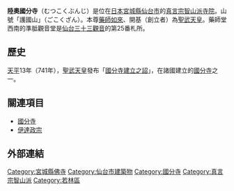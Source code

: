 {{日本寺院
| name = 陸奧國分寺
| img = File:Mutsu Kokubunji Yakushido in 2008.jpg
| img_capt = 藥師堂
| image_width = 260
| nihongo = 陸奥国分寺
| hiragana = むつこくぶんじ
| romaji = Mutsu Kokubun-ji
| location = [[宮城縣|宮城縣]][[仙台市|仙台市]][[若林區|若林區]]木ノ下2-8-28
| sangou = 護國山
| section = [[真言宗智山派|真言宗智山派]]
| god = [[藥師如來|藥師如來]]
| found_year = 8世紀前半
| founder = [[聖武天皇|聖武天皇]]（官立）
| official_name = 護國山 醫王院 國分寺
| alias = 
| struct = 
| title = [[仙台三十三觀音|仙台三十三觀音]]25番
| cultural_collection = 
}}
'''陸奧國分寺'''（むつこくぶんじ）是位在[[日本|日本]][[宮城縣|宮城縣]][[仙台市|仙台市]]的[[真言宗智山派|真言宗智山派]][[寺院|寺院]]。山號「護國山」（ごこくざん）。本尊[[藥師如來|藥師如來]]、開基（創立者）為[[聖武天皇|聖武天皇]]。藥師堂西南的準胝觀音堂是[[仙台三十三觀音|仙台三十三觀音]]的第25番札所。

== 歷史 ==
[[天平_(聖武天皇)|天平]]13年（741年），[[聖武天皇|聖武天皇]]發布「[[國分寺建立之詔|國分寺建立之詔]]」，在諸國建立的[[國分寺|國分寺]]之一。

== 關連項目 ==
*[[國分寺|國分寺]]
*[[伊達政宗|伊達政宗]]

== 外部連結 ==
{{Commonscat|Mutsu Kokubun-ji}}

{{DEFAULTSORT:Mutsu Kokubunji}}
[[Category:宮城縣佛寺|Category:宮城縣佛寺]]
[[Category:仙台市建築物|Category:仙台市建築物]]
[[Category:國分寺|Category:國分寺]]
[[Category:真言宗智山派|Category:真言宗智山派]]
[[Category:若林區|Category:若林區]]

{{Religion-buil-stub}}